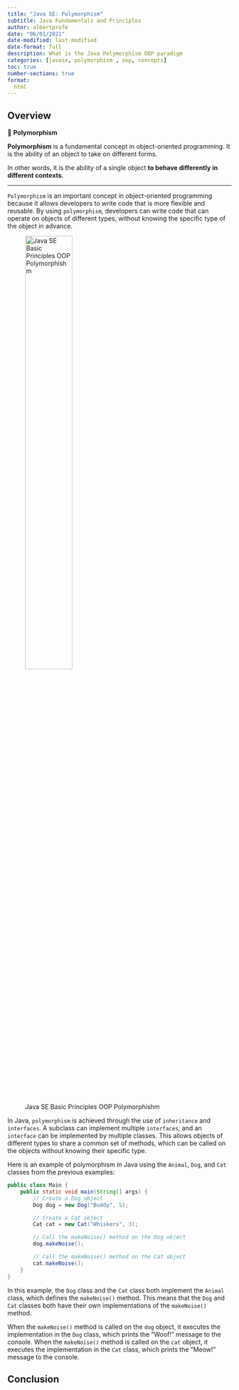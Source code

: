 ```yaml
---
title: "Java SE: Polymorphism"
subtitle: Java Fundamentals and Principles
author: albertprofe
date: "06/01/2021"
date-modified: last-modified
date-format: full
description: What is the Java Polymorphism OOP paradigm
categories: [javase, polymorphism , oop, concepts]
toc: true
number-sections: true
format:
  html
---
```


## Overview

::: {.summary}

📘 **Polymorphism**

**Polymorphism** is a fundamental concept in object-oriented programming. It is the ability of an object to take on different forms.

In other words, it is the ability of a single object **to behave differently in different contexts**.

:::

---

``Polymorphism`` is an important concept in object-oriented programming because it allows developers to write code that is more flexible and reusable. By using ``polymorphism``, developers can write code that can operate on objects of different types, without knowing the specific type of the object in advance.

![Java SE Basic Principles OOP Polymorphishm](/images/javase/oop-pol.png){width="50%"}

In Java, ``polymorphism`` is achieved through the use of ``inheritance`` and ``interfaces``. A subclass can implement multiple ``interfaces``, and an ``interface`` can be implemented by multiple classes. This allows objects of different types to share a common set of methods, which can be called on the objects without knowing their specific type.

Here is an example of polymorphism in Java using the `Animal`, `Dog`, and `Cat` classes from the previous examples:

``` java
public class Main {
    public static void main(String[] args) {
        // Create a Dog object
        Dog dog = new Dog("Buddy", 5);

        // Create a Cat object
        Cat cat = new Cat("Whiskers", 3);

        // Call the makeNoise() method on the Dog object
        dog.makeNoise();

        // Call the makeNoise() method on the Cat object
        cat.makeNoise();
    }
}

```

In this example, the `Dog` class and the `Cat` class both implement the `Animal` class, which defines the `makeNoise()` method. This means that the `Dog` and `Cat` classes both have their own implementations of the `makeNoise()` method.

When the `makeNoise()` method is called on the `dog` object, it executes the implementation in the `Dog` class, which prints the "Woof!" message to the console. When the `makeNoise()` method is called on the `cat` object, it executes the implementation in the `Cat` class, which prints the "Meow!" message to the console.

## Conclusion

